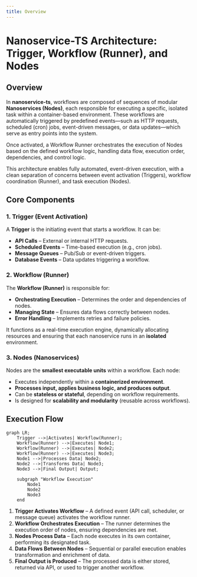 ```yaml
---
title: Overview
---
```


# Nanoservice-TS Architecture: Trigger, Workflow (Runner), and Nodes

## Overview  

In **nanoservice-ts**, workflows are composed of sequences of modular **Nanoservices (Nodes)**, each responsible for executing a specific, isolated task within a container-based environment. These workflows are automatically triggered by predefined events—such as HTTP requests, scheduled (cron) jobs, event-driven messages, or data updates—which serve as entry points into the system.

Once activated, a Workflow Runner orchestrates the execution of Nodes based on the defined workflow logic, handling data flow, execution order, dependencies, and control logic.

This architecture enables fully automated, event-driven execution, with a clean separation of concerns between event activation (Triggers), workflow coordination (Runner), and task execution (Nodes).

## Core Components  

### 1. Trigger (Event Activation)  
A **Trigger** is the initiating event that starts a workflow. It can be:  
- **API Calls** – External or internal HTTP requests.  
- **Scheduled Events** – Time-based execution (e.g., cron jobs).  
- **Message Queues** – Pub/Sub or event-driven triggers.  
- **Database Events** – Data updates triggering a workflow.  

### 2. Workflow (Runner)
The **Workflow (Runner)** is responsible for:  
- **Orchestrating Execution** – Determines the order and dependencies of nodes.  
- **Managing State** – Ensures data flows correctly between nodes.  
- **Error Handling** – Implements retries and failure policies.  

It functions as a real-time execution engine, dynamically allocating resources and ensuring that each nanoservice runs in an **isolated** environment.

### 3. Nodes (Nanoservices)
Nodes are the **smallest executable units** within a workflow. Each node:  
- Executes independently within a **containerized environment**.  
- **Processes input, applies business logic, and produces output**.  
- Can be **stateless or stateful**, depending on workflow requirements.  
- Is designed for **scalability and modularity** (reusable across workflows).  

## Execution Flow  

```mermaid
graph LR;
    Trigger -->|Activates| Workflow(Runner);
    Workflow(Runner) -->|Executes| Node1;
    Workflow(Runner) -->|Executes| Node2;
    Workflow(Runner) -->|Executes| Node3;
    Node1 -->|Processes Data| Node2;
    Node2 -->|Transforms Data| Node3;
    Node3 -->|Final Output| Output;

    subgraph "Workflow Execution"
        Node1
        Node2
        Node3
    end
```

1. **Trigger Activates Workflow** – A defined event (API call, scheduler, or message queue) activates the workflow runner.  
2. **Workflow Orchestrates Execution** – The runner determines the execution order of nodes, ensuring dependencies are met.  
3. **Nodes Process Data** – Each node executes in its own container, performing its designated task.  
4. **Data Flows Between Nodes** – Sequential or parallel execution enables transformation and enrichment of data.  
5. **Final Output is Produced** – The processed data is either stored, returned via API, or used to trigger another workflow.  
